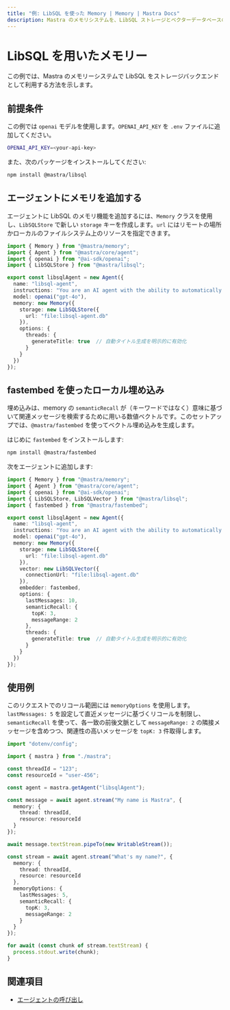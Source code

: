 ```yaml
---
title: "例: LibSQL を使った Memory | Memory | Mastra Docs"
description: Mastra のメモリシステムを、LibSQL ストレージとベクターデータベースのバックエンドで使用する方法の例。
---
```




# LibSQL を用いたメモリー

この例では、Mastra のメモリーシステムで LibSQL をストレージバックエンドとして利用する方法を示します。



## 前提条件

この例では `openai` モデルを使用します。`OPENAI_API_KEY` を `.env` ファイルに追加してください。

```bash filename=".env" copy
OPENAI_API_KEY=<your-api-key>
```

また、次のパッケージをインストールしてください:

```bash copy
npm install @mastra/libsql
```



## エージェントにメモリを追加する

エージェントに LibSQL のメモリ機能を追加するには、`Memory` クラスを使用し、`LibSQLStore` で新しい `storage` キーを作成します。`url` にはリモートの場所かローカルのファイルシステム上のリソースを指定できます。

```typescript filename="src/mastra/agents/example-libsql-agent.ts" showLineNumbers copy
import { Memory } from "@mastra/memory";
import { Agent } from "@mastra/core/agent";
import { openai } from "@ai-sdk/openai";
import { LibSQLStore } from "@mastra/libsql";

export const libsqlAgent = new Agent({
  name: "libsql-agent",
  instructions: "You are an AI agent with the ability to automatically recall memories from previous interactions.",
  model: openai("gpt-4o"),
  memory: new Memory({
    storage: new LibSQLStore({
      url: "file:libsql-agent.db"
    }),
    options: {
      threads: {
        generateTitle: true  // 自動タイトル生成を明示的に有効化
      }
    }
  })
});
```



## fastembed を使ったローカル埋め込み

埋め込みは、memory の `semanticRecall` が（キーワードではなく）意味に基づいて関連メッセージを検索するために用いる数値ベクトルです。このセットアップでは、`@mastra/fastembed` を使ってベクトル埋め込みを生成します。

はじめに `fastembed` をインストールします:

```bash copy
npm install @mastra/fastembed
```

次をエージェントに追加します:

```typescript filename="src/mastra/agents/example-libsql-agent.ts" showLineNumbers copy
import { Memory } from "@mastra/memory";
import { Agent } from "@mastra/core/agent";
import { openai } from "@ai-sdk/openai";
import { LibSQLStore, LibSQLVector } from "@mastra/libsql";
import { fastembed } from "@mastra/fastembed";

export const libsqlAgent = new Agent({
  name: "libsql-agent",
  instructions: "You are an AI agent with the ability to automatically recall memories from previous interactions.",
  model: openai("gpt-4o"),
  memory: new Memory({
    storage: new LibSQLStore({
      url: "file:libsql-agent.db"
    }),
    vector: new LibSQLVector({
      connectionUrl: "file:libsql-agent.db"
    }),
    embedder: fastembed,
    options: {
      lastMessages: 10,
      semanticRecall: {
        topK: 3,
        messageRange: 2
      },
      threads: {
        generateTitle: true  // 自動タイトル生成を明示的に有効化
      }
    }
  })
});
```



## 使用例

このリクエストでのリコール範囲には `memoryOptions` を使用します。`lastMessages: 5` を設定して直近メッセージに基づくリコールを制限し、`semanticRecall` を使って、各一致の前後文脈として `messageRange: 2` の隣接メッセージを含めつつ、関連性の高いメッセージを `topK: 3` 件取得します。

```typescript filename="src/test-libsql-agent.ts" showLineNumbers copy
import "dotenv/config";

import { mastra } from "./mastra";

const threadId = "123";
const resourceId = "user-456";

const agent = mastra.getAgent("libsqlAgent");

const message = await agent.stream("My name is Mastra", {
  memory: {
    thread: threadId,
    resource: resourceId
  }
});

await message.textStream.pipeTo(new WritableStream());

const stream = await agent.stream("What's my name?", {
  memory: {
    thread: threadId,
    resource: resourceId
  },
  memoryOptions: {
    lastMessages: 5,
    semanticRecall: {
      topK: 3,
      messageRange: 2
    }
  }
});

for await (const chunk of stream.textStream) {
  process.stdout.write(chunk);
}
```




## 関連項目

- [エージェントの呼び出し](../agents/calling-agents.mdx)
